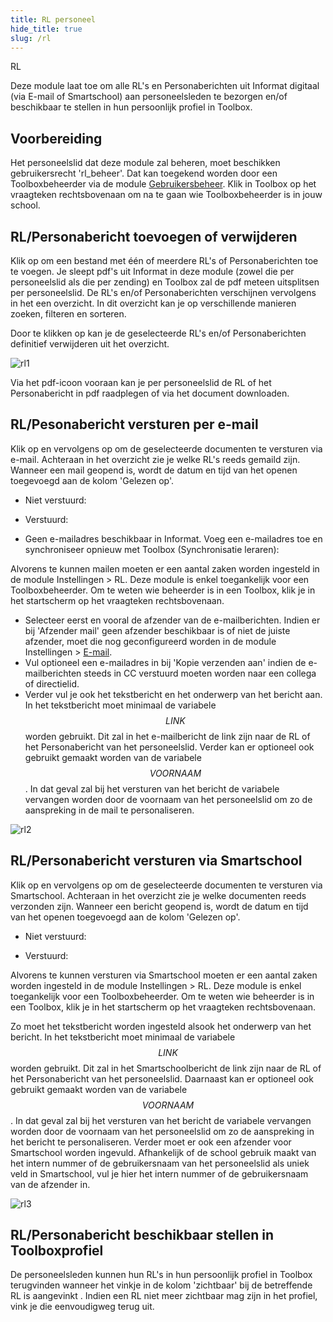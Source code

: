 ```yaml
---
title: RL personeel
hide_title: true 
slug: /rl
---
```

<ImageTitle img="rl.png">RL</ImageTitle>

Deze module laat toe om alle RL's en Personaberichten uit Informat digitaal (via E-mail of Smartschool) aan personeelsleden te bezorgen en/of beschikbaar te stellen in hun persoonlijk profiel in Toolbox. 

## Voorbereiding

Het personeelslid dat deze module zal beheren, moet beschikken gebruikersrecht 'rl_beheer'. Dat kan toegekend worden door een Toolboxbeheerder via de module [Gebruikersbeheer](/gebruikersbeheer). Klik in Toolbox op het vraagteken rechtsbovenaan om na te gaan wie Toolboxbeheerder is in jouw school. 

## RL/Personabericht toevoegen of verwijderen

Klik op <LegacyAction img="pdf.png" text="RL of Personabericht toevoegen"/> om een bestand met één of meerdere RL's of Personaberichten toe te voegen. Je sleept pdf's uit Informat in deze module (zowel die per personeelslid als die per zending) en Toolbox zal de pdf meteen uitsplitsen per personeelslid. 
De RL's en/of Personaberichten verschijnen vervolgens in het een overzicht. In dit overzicht kan je op verschillende manieren zoeken, filteren en sorteren. 

Door te klikken op <LegacyAction img="remove.png" text="Verwijder geselecteerde document"/> kan je de geselecteerde RL's en/of Personaberichten definitief verwijderen uit het overzicht. 

![rl1](./rl1.png)

Via het pdf-icoon <LegacyAction img="pdf.png"/> vooraan kan je per personeelslid de RL of het Personabericht in pdf raadplegen of via <LegacyAction img="download2.png"/> het document downloaden. 

## RL/Pesonabericht versturen per e-mail

Klik op <LegacyAction img="mail.png" text ="Verzenden"/> en vervolgens op <LegacyAction img="mail.png" text ="Mail RL's of Persona berichten"/> om de geselecteerde documenten te versturen via e-mail. Achteraan in het overzicht zie je welke RL's reeds gemaild zijn. Wanneer een mail geopend is, wordt de datum en tijd van het openen toegevoegd aan de kolom 'Gelezen op'. 

- Niet verstuurd: <LegacyAction img="mailEnveloppe.png"/> 

- Verstuurd: <LegacyAction img="mailVerzonden.png"/> 
- Geen e-mailadres beschikbaar in Informat. Voeg een e-mailadres toe en synchroniseer opnieuw met Toolbox (Synchronisatie leraren): <LegacyAction img="alert.png"/> 


Alvorens te kunnen mailen moeten er een aantal zaken worden ingesteld in de module Instellingen > RL. Deze module is enkel toegankelijk voor een Toolboxbeheerder. Om te weten wie beheerder is in een Toolbox, klik je in het startscherm op het vraagteken rechtsbovenaan. 

- Selecteer eerst en vooral de afzender van de e-mailberichten. Indien er bij 'Afzender mail' geen afzender beschikbaar is of niet de juiste afzender, moet die nog geconfigureerd worden in de module Instellingen > [E-mail](/e-mail). 
- Vul optioneel een e-mailadres in bij 'Kopie verzenden aan' indien de e-mailberichten steeds in CC verstuurd moeten worden naar een collega of directielid. 
- Verder vul je ook het tekstbericht en het onderwerp van het bericht aan. In het tekstbericht moet minimaal de variabele $$LINK$$ worden gebruikt. Dit zal in het e-mailbericht de link zijn naar de RL of het Personabericht van het personeelslid. Verder kan er optioneel ook gebruikt gemaakt worden van de variabele $$VOORNAAM$$. In dat geval zal bij het versturen van het bericht de variabele vervangen worden door de voornaam van het personeelslid om zo de aanspreking in de mail te personaliseren. 

![rl2](./rl2.PNG)

## RL/Personabericht versturen via Smartschool

Klik op <LegacyAction img="mail.png" text ="Verzenden"/> en vervolgens op <LegacyAction img="smartschool.png" text ="RL's of Persona berichten via Smartschool"/> om de geselecteerde documenten te versturen via Smartschool. Achteraan in het overzicht zie je welke documenten reeds verzonden zijn. Wanneer een bericht geopend is, wordt de datum en tijd van het openen toegevoegd aan de kolom 'Gelezen op'. 

- Niet verstuurd: <LegacyAction img="smartschool.png"/> 

- Verstuurd: <LegacyAction img="mailVerzonden.png"/>

Alvorens te kunnen versturen via Smartschool moeten er een aantal zaken worden ingesteld in de module Instellingen > RL. Deze module is enkel toegankelijk voor een Toolboxbeheerder. Om te weten wie beheerder is in een Toolbox, klik je in het startscherm op het vraagteken rechtsbovenaan. 

Zo moet het tekstbericht worden ingesteld alsook het onderwerp van het bericht. In het tekstbericht moet minimaal de variabele $$LINK$$ worden gebruikt. Dit zal in het Smartschoolbericht de link zijn naar de RL of het Personabericht van het personeelslid. Daarnaast kan er optioneel ook gebruikt gemaakt worden van de variabele $$VOORNAAM$$. In dat geval zal bij het versturen van het bericht de variabele vervangen worden door de voornaam van het personeelslid om zo de aanspreking in het bericht te personaliseren. Verder moet er ook een afzender voor Smartschool worden ingevuld. Afhankelijk of de school gebruik maakt van het intern nummer of de gebruikersnaam van het personeelslid als uniek veld in Smartschool, vul je hier het intern nummer of de gebruikersnaam van de afzender in. 

![rl3](./rl3.PNG)

## RL/Personabericht beschikbaar stellen in Toolboxprofiel

De personeelsleden kunnen hun RL's in hun persoonlijk profiel in Toolbox terugvinden wanneer het vinkje in de kolom 'zichtbaar' bij de betreffende RL is aangevinkt <LegacyAction img="vinkjeGroenRond.png"/>. Indien een RL niet meer zichtbaar mag zijn in het profiel, vink je die eenvoudigweg terug uit. 
